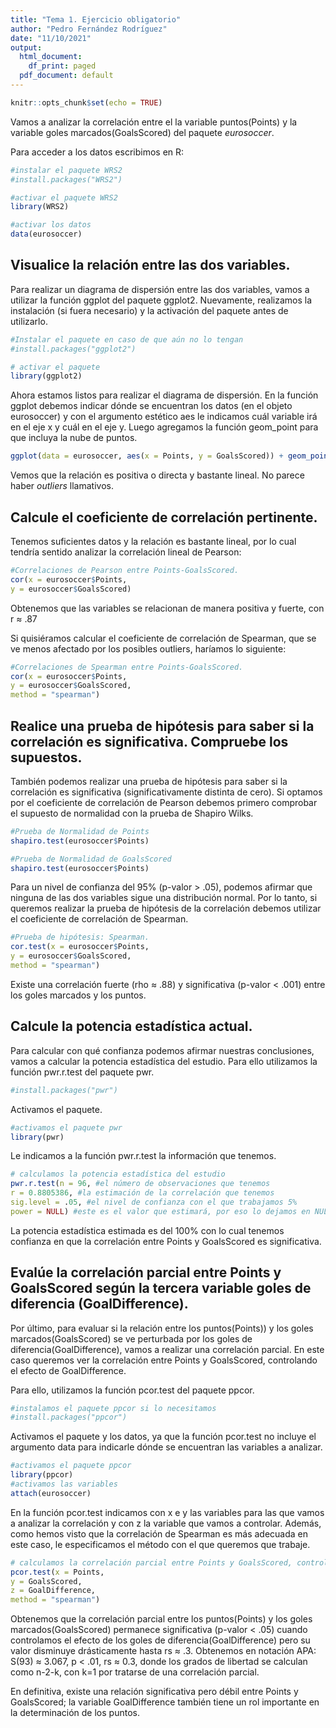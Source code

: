 ```yaml
---
title: "Tema 1. Ejercicio obligatorio"
author: "Pedro Fernández Rodríguez"
date: "11/10/2021"
output:
  html_document:
    df_print: paged
  pdf_document: default
---
```


```r
knitr::opts_chunk$set(echo = TRUE)
```

Vamos a analizar la correlación entre el la variable puntos(Points) y la 
variable goles marcados(GoalsScored) del paquete _eurosoccer_.

Para acceder a los datos escribimos en R:
```r
#instalar el paquete WRS2
#install.packages("WRS2")
```
```r
#activar el paquete WRS2
library(WRS2)
```
```r
#activar los datos
data(eurosoccer)
```

## Visualice la relación entre las dos variables.
Para realizar un diagrama de dispersión entre las dos variables, vamos a 
utilizar la función ggplot del paquete ggplot2. Nuevamente, realizamos la 
instalación (si fuera necesario) y la activación del paquete antes de 
utilizarlo.

```r
#Instalar el paquete en caso de que aún no lo tengan
#install.packages("ggplot2")
```
```r
# activar el paquete
library(ggplot2)
```

Ahora estamos listos para realizar el diagrama de dispersión. En la función 
ggplot debemos indicar dónde se encuentran los datos (en el objeto eurosoccer) y 
con el argumento estético aes le indicamos cuál variable irá en el eje x y cuál 
en el eje y. Luego agregamos la función geom_point para que incluya la nube de 
puntos.

```r
ggplot(data = eurosoccer, aes(x = Points, y = GoalsScored)) + geom_point()
```

Vemos que la relación es positiva o directa y bastante lineal. No parece haber 
_outliers_ llamativos.

## Calcule el coeficiente de correlación pertinente.
Tenemos suficientes datos y la relación es bastante lineal, por lo cual tendría 
sentido analizar la correlación lineal de Pearson:
```r
#Correlaciones de Pearson entre Points-GoalsScored.
cor(x = eurosoccer$Points,
y = eurosoccer$GoalsScored)
```

Obtenemos que las variables se relacionan de manera positiva y fuerte, con 
r ≈ .87

Si quisiéramos calcular el coeficiente de correlación de Spearman, que se ve menos afectado por los posibles outliers, haríamos lo siguiente:
```r
#Correlaciones de Spearman entre Points-GoalsScored.
cor(x = eurosoccer$Points,
y = eurosoccer$GoalsScored, 
method = "spearman")
```

## Realice una prueba de hipótesis para saber si la correlación es significativa. Compruebe los supuestos.
También podemos realizar una prueba de hipótesis para saber si la correlación es
significativa (significativamente distinta de cero). Si optamos por el 
coeficiente de correlación de Pearson debemos primero comprobar el supuesto de 
normalidad con la prueba de Shapiro Wilks.
```r
#Prueba de Normalidad de Points
shapiro.test(eurosoccer$Points)
```
```r
#Prueba de Normalidad de GoalsScored
shapiro.test(eurosoccer$Points)
```

Para un nivel de confianza del 95% (p-valor > .05), podemos afirmar que ninguna 
de las dos variables sigue una distribución normal. Por lo tanto, si queremos 
realizar la prueba de hipótesis de la correlación debemos utilizar el 
coeficiente de correlación de Spearman.

```r
#Prueba de hipótesis: Spearman.
cor.test(x = eurosoccer$Points,
y = eurosoccer$GoalsScored, 
method = "spearman")
```

Existe una correlación fuerte (rho ≈ .88) y significativa (p-valor < .001) entre
los goles marcados y los puntos.

## Calcule la potencia estadística actual.
Para calcular con qué confianza podemos afirmar nuestras conclusiones, vamos a 
calcular la potencia estadística del estudio. Para ello utilizamos la función 
pwr.r.test del paquete pwr.
```r
#install.packages("pwr")
```
Activamos el paquete.
```r
#activamos el paquete pwr
library(pwr)
```

Le indicamos a la función pwr.r.test la información que 
tenemos.
```r
# calculamos la potencia estadística del estudio
pwr.r.test(n = 96, #el número de observaciones que tenemos
r = 0.8805386, #la estimación de la correlación que tenemos
sig.level = .05, #el nivel de confianza con el que trabajamos 5%
power = NULL) #este es el valor que estimará, por eso lo dejamos en NULL
```
La potencia estadística estimada es del 100% con lo cual tenemos confianza en 
que la correlación entre Points y GoalsScored es significativa.

## Evalúe la correlación parcial entre Points y GoalsScored según la tercera variable goles de diferencia (GoalDifference).

Por último, para evaluar si la relación entre los puntos(Points)) y los goles 
marcados(GoalsScored) se ve perturbada por los goles de 
diferencia(GoalDifference), vamos a realizar una correlación parcial. En este 
caso queremos ver la correlación entre Points y GoalsScored, controlando el 
efecto de GoalDifference.

Para ello, utilizamos la función pcor.test del paquete ppcor.
```r
#instalamos el paquete ppcor si lo necesitamos
#install.packages("ppcor")
```
Activamos el paquete y los datos, ya que la función pcor.test no incluye el 
argumento data para indicarle dónde se encuentran las variables a analizar.
```r
#activamos el paquete ppcor
library(ppcor)
#activamos las variables
attach(eurosoccer)
```
En la función pcor.test indicamos con x e y las variables para las que vamos a 
analizar la correlación y con z la variable que vamos a controlar. Además, como 
hemos visto que la correlación de Spearman es más adecuada en este caso, le 
especificamos el método con el que queremos que trabaje.
```r
# calculamos la correlación parcial entre Points y GoalsScored, controlando GoalDifference
pcor.test(x = Points,
y = GoalsScored,
z = GoalDifference,
method = "spearman")
```

Obtenemos que la correlación parcial entre los puntos(Points) y los goles 
marcados(GoalsScored) permanece significativa (p-valor < .05) cuando controlamos
el efecto de los goles de diferencia(GoalDifference) pero su valor disminuye 
drásticamente hasta rs ≈ .3.
Obtenemos en notación APA: S(93) ≈ 3.067, p < .01, rs ≈ 0.3, donde los grados de 
libertad se calculan como n-2-k, con k=1 por tratarse de una correlación 
parcial.

En definitiva, existe una relación significativa pero débil entre Points y 
GoalsScored; la variable GoalDifference también tiene un rol importante en la 
determinación de los puntos.
